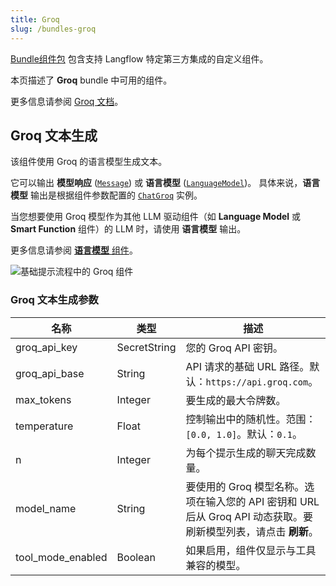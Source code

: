 ```yaml
---
title: Groq
slug: /bundles-groq
---
```



[Bundle组件包](/components-bundle-components) 包含支持 Langflow 特定第三方集成的自定义组件。

本页描述了 **Groq** bundle 中可用的组件。

更多信息请参阅 [Groq 文档](https://groq.com/)。

## Groq 文本生成

该组件使用 Groq 的语言模型生成文本。

它可以输出 **模型响应** ([`Message`](/data-types#message)) 或 **语言模型** ([`LanguageModel`](/data-types#languagemodel))。
具体来说，**语言模型** 输出是根据组件参数配置的 [`ChatGroq`](https://python.langchain.com/docs/integrations/chat/groq/) 实例。

当您想要使用 Groq 模型作为其他 LLM 驱动组件（如 **Language Model** 或 **Smart Function** 组件）的 LLM 时，请使用 **语言模型** 输出。

更多信息请参阅 [**语言模型** 组件](/components-models)。

![基础提示流程中的 Groq 组件](/img/component-groq.png)

### Groq 文本生成参数

| 名称 | 类型 | 描述 |
|------|------|-------------|
| groq_api_key | SecretString | 您的 Groq API 密钥。 |
| groq_api_base | String | API 请求的基础 URL 路径。默认：`https://api.groq.com`。 |
| max_tokens | Integer | 要生成的最大令牌数。 |
| temperature | Float | 控制输出中的随机性。范围：`[0.0, 1.0]`。默认：`0.1`。 |
| n | Integer | 为每个提示生成的聊天完成数量。 |
| model_name | String | 要使用的 Groq 模型名称。选项在输入您的 API 密钥和 URL 后从 Groq API 动态获取。要刷新模型列表，请点击 <Icon name="RefreshCw" aria-hidden="true"/> **刷新**。 |
| tool_mode_enabled | Boolean | 如果启用，组件仅显示与工具兼容的模型。 |